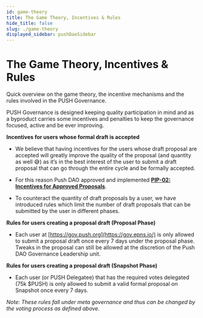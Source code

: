 ```yaml
---
id: game-theory
title: The Game Theory, Incentives & Rules
hide_title: false
slug: ./game-theory
displayed_sidebar: pushDaoSidebar
---
```


# The Game Theory, Incentives & Rules

Quick overview on the game theory, the incentive mechanisms and the rules involved in the PUSH Governance.

PUSH Governance is designed keeping quality participation in mind and as a byproduct carries some incentives and penalties to keep the governance focused, active and be ever improving.

**Incentives for users whose formal draft is accepted**

- We believe that having incentives for the users whose draft proposal are accepted will greatly improve the quality of the proposal (and quantity as well 😅) as it’s in the best interest of the user to submit a draft proposal that can go through the entire cycle and be formally accepted.

- For this reason Push DAO approved and implemented [**PIP-02: Incentives for Approved Proposals**](https://snapshot.org/#/pushdao.eth/proposal/0x1c928002d6cb8d563ff79dc06f1f28a5963f0ed81460765d937a7ad08a779215).

- To counteract the quantity of draft proposals by a user, we have introduced rules which limit the number of draft proposals that can be submitted by the user in different phases.

**Rules for users creating a proposal draft (Proposal Phase)**

- Each user at [https://gov.push.org](https://gov.epns.io/) is only allowed to submit a proposal draft once every 7 days under the proposal phase. Tweaks in the proposal can still be allowed at the discretion of the Push DAO Governance Leadership unit.

**Rules for users creating a proposal draft (Snapshot Phase)**

- Each user (or PUSH Delegatee) that has the required votes delegated (75k $PUSH) is only allowed to submit a valid formal proposal on Snapshot once every 7 days.

_Note: These rules fall under meta governance and thus can be changed by the voting process as defined above._
